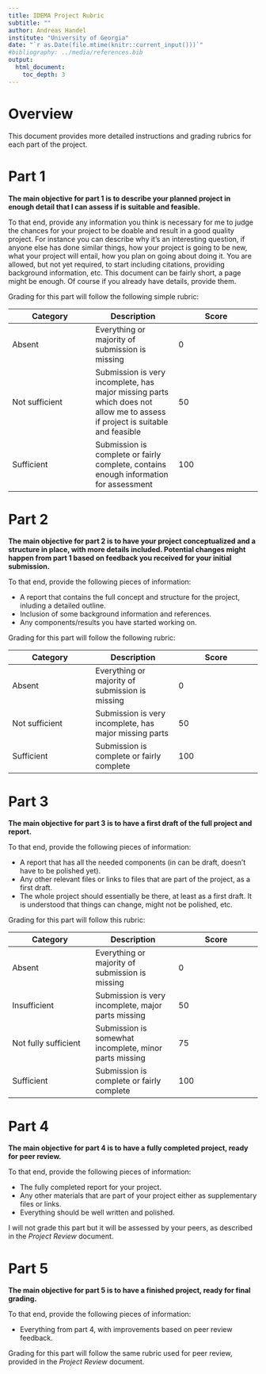 ```yaml
---
title: IDEMA Project Rubric 
subtitle: ""
author: Andreas Handel
institute: "University of Georgia"
date: "`r as.Date(file.mtime(knitr::current_input()))`"
#bibliography: ../media/references.bib
output: 
  html_document:
    toc_depth: 3
---
```


# Overview

This document provides more detailed instructions and grading rubrics for each part of the project.


# Part 1

**The main objective for part 1 is to describe your planned project in enough detail that I can assess if is suitable and feasible.** 

To that end, provide any information you think is necessary for me to judge the chances for your project to be doable and result in a good quality project.
For instance you can describe why it's an interesting question, if anyone else has done similar things, how your project is going to be new, what your project will entail, how you plan on going about doing it. You are allowed, but not yet required, to start including citations, providing background information, etc. This document can be fairly short, a page might be enough. Of course if you already have details, provide them. 

Grading for this part will follow the following simple rubric: 

| **Category** | **Description**  | **Score** |
| --- | --- | --- |
| Absent | Everything or majority of submission is missing | 0 |
| Not sufficient | Submission is very incomplete, has major missing parts which does not allow me to assess if project is suitable and feasible | 50 |
| Sufficient | Submission is complete or fairly complete, contains enough information for assessment | 100 |


# Part 2

**The main objective for part 2 is to have your project conceptualized and a structure in place, with more details included. Potential changes might happen from part 1 based on feedback you received for your initial submission. ** 

To that end, provide the following pieces of information:

* A report that contains the full concept and structure for the project, inluding a detailed outline. 
* Inclusion of some background information and references.
* Any components/results you have started working on.

Grading for this part will follow the following rubric: 

| **Category** | **Description**  | **Score** |
| --- | --- | --- |
| Absent | Everything or majority of submission is missing | 0 |
| Not sufficient | Submission is very incomplete, has major missing parts | 50 |
| Sufficient | Submission is complete or fairly complete | 100 |



# Part 3

**The main objective for part 3 is to have a first draft of the full project and report.** 

To that end, provide the following pieces of information:

* A report that has all the needed components (in can be draft, doesn't have to be polished yet).
* Any other relevant files or links to files that are part of the project, as a first draft.
* The whole project should essentially be there, at least as a first draft. It is understood that things can change, might not be polished, etc.

Grading for this part will follow this rubric: 

| **Category** | **Description**  | **Score** |
| --- | --- | --- |
| Absent | Everything or majority of submission is missing | 0 |
| Insufficient | Submission is very incomplete, major parts missing | 50 |
| Not fully sufficient | Submission is somewhat incomplete, minor parts missing | 75 |
| Sufficient | Submission is complete or fairly complete | 100 |


# Part 4

**The main objective for part 4 is to have a fully completed project, ready for peer review.** 

To that end, provide the following pieces of information:

* The fully completed report for your project.
* Any other materials that are part of your project either as supplementary files or links. 
* Everything should be well written and polished.

I will not grade this part but it will be assessed by your peers, as described in the _Project Review_ document.


# Part 5

**The main objective for part 5 is to have a finished project, ready for final grading.** 

To that end, provide the following pieces of information:

* Everything from part 4, with improvements based on peer review feedback.

Grading for this part will follow the same rubric used for peer review, provided in the _Project Review_ document. 


